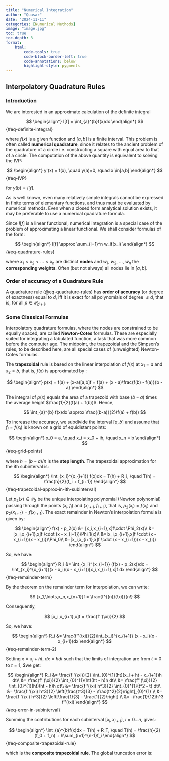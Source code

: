 ```yaml
---
title: "Numerical Integration"
author: "Quasar"
date: "2024-11-11"
categories: [Numerical Methods]      
image: "image.jpg"
toc: true
toc-depth: 3
format:
    html:
        code-tools: true
        code-block-border-left: true
        code-annotations: below
        highlight-style: pygments
---
```


## Interpolatory Quadrature Rules

### Introduction

We are interested in an approximate calculation of the definite integral

$$
\begin{align*}
I[f] = \int_{a}^{b}f(x)dx 
\end{align*}
$$ {#eq-definite-integral}

where $f(x)$ is a given function and $[a,b]$ is a finite interval. This problem is often called **numerical quadrature**, since it relates to the ancient problem of the quadrature of a circle i.e. constructing a square with equal area to that of a circle. The computation of the above quantity is equivalent to solving the IVP:

$$
\begin{align*}
y'(x) = f(x), \quad y(a)=0, \quad x \in[a,b]
\end{align*}
$$ {#eq-IVP}

for $y(b)=I[f]$.

As is well known, even many relatively simple integrals cannot be expressed in finite terms of elementary functions, and thus must be evaluated by numerical methods. Even when a closed form analytical solution exists, it may be preferable to use a numerical quadrature formula.

Since $I[f]$ is a linear functional, numerical integration is a special case of the problem of approximating a linear functional. We shall consider formulas of the form:

$$
\begin{align*}
I[f] \approx \sum_{i=1}^n w_if(x_i)
\end{align*}
$$ {#eq-quadrature-rules}

where $x_1 < x_2 < \ldots < x_n$ are distinct **nodes** and $w_1$, $w_2$, $\ldots$, $w_n$ the **corresponding weights**. Often (but not always) all nodes lie in $[a,b]$.

::: {#def-quadrature-rule-of-order-of-accuracy-d}

### Order of accuracy of a Quadrature Rule

A quadrature rule (@eq-quadrature-rules) has **order of accuracy** (or degree of exactness) equal to $d$, iff it is exact for all polynomials of degree $\leq d$, that is, for all $p\in\mathcal{P}_{d+1}$.

:::

### Some Classical Formulas

Interpolatory quadrature formulas, where the nodes are constrained to be equally spaced, are called **Newton-Cotes** formulas. These are especially suited for integrating a tabulated function, a task that was more common before the computer age. The midpoint, the trapezoidal and the Simpson's rules, to be described here, are all special cases of (unweighted) Newton-Cotes formulas.

The **trapezoidal** rule is based on the linear interpolation of $f(x)$ at $x_1 = a$ and $x_2 = b$, that is, $f(x)$ is approximated by :

$$
\begin{align*}
p(x) = f(a) + (x-a)[a,b]f = f(a) + (x - a)\frac{f(b) - f(a)}{b - a}
\end{align*}
$$ 

The integral of $p(x)$ equals the area of a trapezoid with base $(b-a)$ times the average height $\frac{1}{2}(f(a) + f(b))$. Hence, 

$$
\int_{a}^{b} f(x)dx \approx \frac{(b-a)}{2}(f(a) + f(b))
$$

To increase the accuracy, we subdivide the interval $[a,b]$ and assume that $f_i = f(x_i)$ is known on a grid of equidistant points:

$$
\begin{align*}
x_0 = a, \quad x_i = x_0 + ih, \quad x_n = b
\end{align*}
$$ {#eq-grid-points}

where $h = (b - a)/n$ is the **step length**. The trapezoidal approximation for the $i$th subinterval is:

$$
\begin{align*}
\int_{x_i}^{x_{i+1}} f(x)dx = T(h) + R_i, \quad T(h) = \frac{h}{2}(f_i + f_{i+1})
\end{align*}
$$ {#eq-trapezoidal-approx-in-ith-subinterval}

Let $p_2(x)\in\mathcal{P}_2$ be the unique interpolating polynomial (Newton polynomial) passing through the points $(x_i,f_i)$ and $(x_{i+1},f_{i+1})$, that is, $p_2(x_i)=f(x_i)$ and $p_2(x_{i+1}) = f(x_{i+1})$. The exact remainder in Newton's interpolation formula is given by:

$$
\begin{align*}
f(x) - p_2(x) &= [x_i,x_{i+1},x]f\cdot \Phi_2(x)\\
&=[x_i,x_{i+1},x]f \cdot (x - x_{i+1})\Phi_1(x)\\
&=[x_i,x_{i+1},x]f \cdot (x - x_{i+1})(x - x_{i})\Phi_0\\
&=[x_i,x_{i+1},x]f \cdot (x - x_{i+1})(x - x_{i})
\end{align*}
$$

So, we have:

$$
\begin{align*}
R_i &= \int_{x_i}^{x_{i+1}} (f(x) - p_2(x))dx = \int_{x_i}^{x_{i+1}}(x - x_i)(x - x_{i+1})[x_i,x_{i+1},x]f dx 
\end{align*}
$$ {#eq-remainder-term}


By the theorem on the remainder term for interpolation, we can write:

$$
[x_1,\ldots,x_n,x_{n+1}]f = \frac{f^{(n)}(\xi)}{n!}
$$

Consequently,

$$
[x_i,x_{i+1},x]f = \frac{f''(\xi)}{2}
$$

So, we have:

$$
\begin{align*}
R_i &= \frac{f''(\xi)}{2}\int_{x_i}^{x_{i+1}} (x - x_i)(x - x_{i+1})dx 
\end{align*}
$$ {#eq-remainder-term-2}

Setting $x = x_i + ht$, $dx = hdt$ such that the limits of integration are from $t=0$ to $t=1$, $we get:

$$
\begin{align*}
R_i &=  \frac{f''(\xi)}{2} \int_{0}^{1}(ht)(x_i + ht - x_{i+1})h dt\\
&= \frac{f''(\xi)}{2} \int_{0}^{1}(ht)(ht - h)h dt\\
&= \frac{f''(\xi)}{2} \int_{0}^{1}(ht)(ht - h)h dt\\
&= \frac{f''(\xi) h^3}{2} \int_{0}^{1}(t^2 - t) dt\\
&= \frac{f''(\xi) h^3}{2} \left[\frac{t^3}{3} - \frac{t^2}{2}\right]_{0}^{1} \\
&= \frac{f''(\xi) h^3}{2} \left[\frac{1}{3} - \frac{1}{2}\right] \\
&= -\frac{1}{12}h^3 f''(\xi)
\end{align*}
$$ {#eq-error-in-subinterval}

Summing the contributions for each subinterval $[x_i,x_{i+1}]$, $i=0...n$, gives:

$$
\begin{align*}
\int_{a}^{b}f(x)dx = T(h) + R_T, \quad T(h) = \frac{h}{2}(f_0 + f_n) + h\sum_{i=1}^{n-1}f_i
\end{align*}
$$ {#eq-composite-trapezoidal-rule}

which is the **composite trapezoidal rule**. The global truncation error is:




